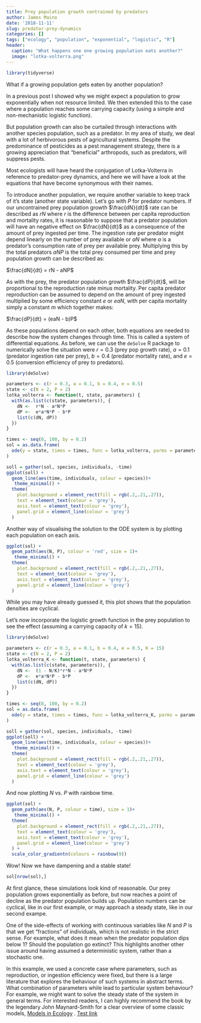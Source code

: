 ```yaml
---
title: Prey population growth contrained by predators
author: James Maino
date: '2018-11-11'
slug: predator-prey-dynamics
categories: []
tags: ["ecology", "population", "exponential", "logistic", "R"]
header:
  caption: "What happens one one growing population eats another?"
  image: "lotka-volterra.png"
---
```


```r
library(tidyverse)
```

What if a growing population gets eaten by another population?

In a previous post I showed why we might expect a population to grow exponentially when not resource limited. We then extended this to the case where a population reaches some carrying capacity (using a simple and non-mechanistic logistic function). 

But population growth can also be curtailed through interactions with another species population, such as a predator. In my area of study, we deal with a lot of herbivorous pests of agricultural systems. Despite the predominance of pesticides as a pest management strategy, there is a growing appreciation that "beneficial" arthropods, such as predators, will suppress pests. 

Most ecologists will have heard the conjugation of Lotka-Volterra in reference to predator-prey dynamics, and here we will have a look at the equations that have become synonymous with their names. 

To introduce another population, we require another variable to keep track of it's state (another state variable). Let's go with $P$ for predator numbers. If our uncontrained prey population growth $\frac{dN}{dt}$  rate can be described as  $rN$ where $r$ is the difference between per capita reproduction and mortality rates, it is reasonable to suppose that a predator population will have an negative effect on $\frac{dN}{dt}$ as a consequence of the amount of prey ingested per time. The ingestion rate per predator might depend linearly on the number of prey available or $aN$ where $a$ is a predator's consumption rate of prey per available prey. Multiplying this by the total predators $aNP$ is the total prey consumed per time and prey population growth can be described as:

$\frac{dN}{dt} = rN  - aNP$

As with the prey, the predator population growth $\frac{dP}{dt}$, will be proportional to the reproduction rate minus mortality. Per capita predator reproduction can be assumed to depend on the amount of prey ingested multiplied by some efficiency constant $e$ or $eaN$, with per capita mortality simply a constant $m$ which together makes:  

$\frac{dP}{dt} = (eaN - b)P$ 

As these populations depend on each other, both equations are needed to describe how the system changes through time. This is called a system of differential equations. As before, we can use the `deSolve` R package to numerically solve the situation were $r = 0.3$ (prey pop growth rate), $a = 0.1$ (predator ingestion rate per prey), $b = 0.4$ (predator mortality rate), and $e = 0.5$ (conversion efficiency of prey to predators).  

```r
library(deSolve)

parameters <- c(r = 0.3, a = 0.1, b = 0.4, e = 0.5)
state <- c(N = 2, P = 2)
lotka_volterra <- function(t, state, parameters) {
  with(as.list(c(state, parameters)), {
    dN <-  r*N - a*N*P
    dP <-  e*a*N*P - b*P
    list(c(dN, dP))
  })
}

times <- seq(0, 100, by = 0.2)
sol = as.data.frame(
  ode(y = state, times = times, func = lotka_volterra, parms = parameters)
)

```
```r
soll = gather(sol, species, individuals, -time)
ggplot(soll) + 
  geom_line(aes(time, individuals, colour = species))+
   theme_minimal() +
  theme(
    plot.background = element_rect(fill = rgb(.2,.21,.27)),
    text = element_text(colour = 'grey'), 
    axis.text = element_text(colour = 'grey'), 
    panel.grid = element_line(colour = 'grey')
  )
```

Another way of visualising the solution to the ODE system is by plotting each population on each axis.

```r
ggplot(sol) + 
  geom_path(aes(N, P), colour = 'red', size = 1)+
   theme_minimal() +
  theme(
    plot.background = element_rect(fill = rgb(.2,.21,.27)),
    text = element_text(colour = 'grey'), 
    axis.text = element_text(colour = 'grey'), 
    panel.grid = element_line(colour = 'grey')
  )
```

While you may have already guessed it, this plot shows that the population densities are cyclical.   

Let's now incorporate the logistic growth function in the prey population to see the effect (assuming a carrying capacity of $k = 15$).

```r
library(deSolve)

parameters <- c(r = 0.3, a = 0.1, b = 0.4, e = 0.5, K = 15)
state <- c(N = 2, P = 2)
lotka_volterra_K <- function(t, state, parameters) {
  with(as.list(c(state, parameters)), {
    dN <-  (1 - N/K)*r*N - a*N*P
    dP <-  e*a*N*P - b*P
    list(c(dN, dP))
  })
}

times <- seq(0, 100, by = 0.2)
sol = as.data.frame(
  ode(y = state, times = times, func = lotka_volterra_K, parms = parameters)
)

```
```r
soll = gather(sol, species, individuals, -time)
ggplot(soll) + 
  geom_line(aes(time, individuals, colour = species))+
   theme_minimal() +
  theme(
    plot.background = element_rect(fill = rgb(.2,.21,.27)),
    text = element_text(colour = 'grey'), 
    axis.text = element_text(colour = 'grey'), 
    panel.grid = element_line(colour = 'grey')
  )
```

And now plotting $N$ vs. $P$ with rainbow time.

```r
ggplot(sol) + 
  geom_path(aes(N, P, colour = time), size = 1)+
   theme_minimal() +
  theme(
    plot.background = element_rect(fill = rgb(.2,.21,.27)),
    text = element_text(colour = 'grey'), 
    axis.text = element_text(colour = 'grey'), 
    panel.grid = element_line(colour = 'grey')
  ) + 
  scale_color_gradientn(colours = rainbow(9))
```
Wow! Now we have dampening and a stable state!

```r
sol[nrow(sol),]
```


At first glance, these simulations look kind of reasonable. Our prey population grows exponentially as before, but now reaches a point of decline as the predator population builds up. Population numbers can be cyclical, like in our first example, or may approach a steady state, like in our second exampe. 

One of the side-effects of working with continuous variables like $N$ and $P$ is that we get "fractions" of individuals, which is not realistic in the strict sense. For example, what does it mean when the predator population dips below 1? Should the population go extinct? This highlights another other issue around having assumed a deterministic system, rather than a stochastic one. 

In this example, we used a concrete case where parameters, such as reproduction, or ingestion efficiency were fixed, but there is a large literature that explores the behaviour of such systems in abstract terms. What combination of parameters while lead to particular system behaviour? For example, we might want to solve the steady state of the system in general terms. For interested readers, I can highly recommend the book by the legendary John Maynard-Smith for a clear overview of some classic models, [Models in Ecology](https://books.google.com.au/books/about/Models_in_Ecology.html?id=Jgk4AAAAIAAJ) . [Test link](static/post/population-growth-modelling)

